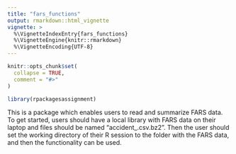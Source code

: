 ```yaml
---
title: "fars_functions"
output: rmarkdown::html_vignette
vignette: >
  %\VignetteIndexEntry{fars_functions}
  %\VignetteEngine{knitr::rmarkdown}
  %\VignetteEncoding{UTF-8}
---
```


```r
knitr::opts_chunk$set(
  collapse = TRUE,
  comment = "#>"
)
```

```r
library(rpackagesassignment)
```

This is a package which enables users to read and summarize FARS data. To get
started, users should have a local library with FARS data on their laptop and 
files should be named "accident_<yyyy>.csv.bz2". Then the user should set the 
working directory of their R session to the folder with the FARS data, and then
the functionality can be used.